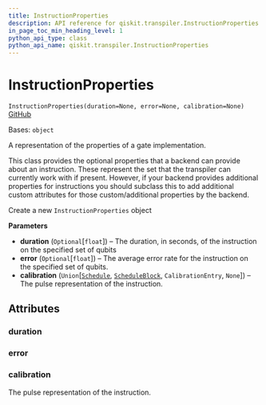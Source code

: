```yaml
---
title: InstructionProperties
description: API reference for qiskit.transpiler.InstructionProperties
in_page_toc_min_heading_level: 1
python_api_type: class
python_api_name: qiskit.transpiler.InstructionProperties
---
```


# InstructionProperties

<span id="qiskit.transpiler.InstructionProperties" />

`InstructionProperties(duration=None, error=None, calibration=None)` [GitHub](https://github.com/qiskit/qiskit/tree/stable/0.23/qiskit/transpiler/target.py "view source code")

Bases: `object`

A representation of the properties of a gate implementation.

This class provides the optional properties that a backend can provide about an instruction. These represent the set that the transpiler can currently work with if present. However, if your backend provides additional properties for instructions you should subclass this to add additional custom attributes for those custom/additional properties by the backend.

Create a new `InstructionProperties` object

**Parameters**

*   **duration** (`Optional`\[`float`]) – The duration, in seconds, of the instruction on the specified set of qubits
*   **error** (`Optional`\[`float`]) – The average error rate for the instruction on the specified set of qubits.
*   **calibration** (`Union`\[[`Schedule`](qiskit.pulse.Schedule "qiskit.pulse.schedule.Schedule"), [`ScheduleBlock`](qiskit.pulse.ScheduleBlock "qiskit.pulse.schedule.ScheduleBlock"), `CalibrationEntry`, `None`]) – The pulse representation of the instruction.

## Attributes

<span id="qiskit.transpiler.InstructionProperties.duration" />

### duration

<span id="qiskit.transpiler.InstructionProperties.error" />

### error

<span id="qiskit.transpiler.InstructionProperties.calibration" />

### calibration

The pulse representation of the instruction.

